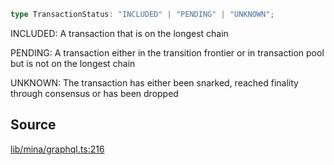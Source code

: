 ```ts
type TransactionStatus: "INCLUDED" | "PENDING" | "UNKNOWN";
```

INCLUDED: A transaction that is on the longest chain

PENDING: A transaction either in the transition frontier or in transaction pool but is not on the longest chain

UNKNOWN: The transaction has either been snarked, reached finality through consensus or has been dropped

## Source

[lib/mina/graphql.ts:216](https://github.com/o1-labs/o1js/blob/6ebbc23710f6de023fea6d83dc93c5a914c571f2/src/lib/mina/graphql.ts#L216)
